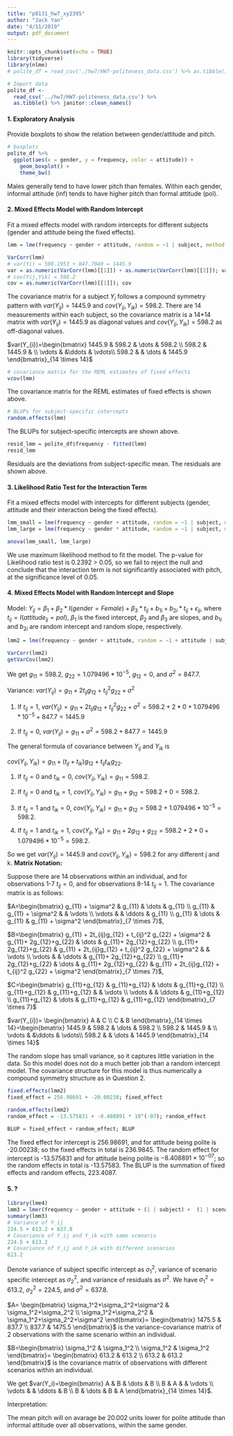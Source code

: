 ```yaml
---
title: "p8131_hw7_xy2395"
author: "Jack Yan"
date: "4/11/2019"
output: pdf_document
---
```


```r
knitr::opts_chunk$set(echo = TRUE)
library(tidyverse)
library(nlme)
# polite_df = read_csv('./hw7/HW7-politeness_data.csv') %>% as.tibble() %>% janitor::clean_names()
```

```r
# Import data
polite_df <- 
  read_csv('../hw7/HW7-politeness_data.csv') %>%
  as.tibble() %>% janitor::clean_names() 
```

#### 1. Exploratory Analysis

Provide boxplots to show the relation between gender/attitude and pitch.
```r
# boxplots 
polite_df %>%
  ggplot(aes(x = gender, y = frequency, color = attitude)) +
    geom_boxplot() +
    theme_bw()
```

Males generally tend to have lower pitch than females. Within each gender, informal attitude (inf) tends to have higher pitch than formal attitude (pol).

#### 2. Mixed Effects Model with Random Intercept

Fit a mixed effects model with random intercepts for different subjects (gender and attitude being the fixed effects).

```r
lmm = lme(frequency ~ gender + attitude, random = ~1 | subject, method = "REML", data = polite_df)

VarCorr(lmm)
# var(Yi) = 598.1953 + 847.7049 = 1445.9
var = as.numeric(VarCorr(lmm)[[1]]) + as.numeric(VarCorr(lmm)[[2]]); var 
# cov(Yij,Yik) = 598.2
cov = as.numeric(VarCorr(lmm)[[1]]); cov 
```

The covariance matrix for a subject $Y_i$ follows a compound symmetry pattern with $var(Y_{ij})=1445.9$ and $cov(Y_{ij},Y_{ik})=598.2$. There are 14 measurements within each subject, so the covariance matrix is a 14*14 matrix with $var(Y_{ij})=1445.9$ as diagonal values and $cov(Y_{ij},Y_{ik})=598.2$ as off-diagonal values.

$var(Y_{i})=\begin{bmatrix} 
    1445.9 &  598.2 & \dots & 598.2 \\
    598.2  & 1445.9 &               \\
    \vdots &        &\ddots & \vdots\\
    598.2  &        & \dots & 1445.9 
 \end{bmatrix}_{14 \times 14}$

```r
# covariance matrix for the REML estimates of fixed effects
vcov(lmm)
```

The covariance matrix for the REML estimates of fixed effects is shown above.

```r
# BLUPs for subject-specific intercepts
random.effects(lmm)
```

The BLUPs for subject-specific intercepts are shown above. 

```r
resid_lmm = polite_df$frequency - fitted(lmm)
resid_lmm
```

Residuals are the deviations from subject-specific mean. The residuals are shown above.


#### 3. Likelihood Ratio Test for the Interaction Term

Fit a mixed effects model with intercepts for different subjects (gender, attitude and their interaction being the fixed effects).

```r
lmm_small = lme(frequency ~ gender + attitude, random = ~1 | subject, method = "ML", data = polite_df)
lmm_large = lme(frequency ~ gender * attitude, random = ~1 | subject, method = "ML", data = polite_df)

anova(lmm_small, lmm_large)
```

We use maximum likelihood method to fit the model. The p-value for Likelihood ratio test is 0.2392 > 0.05, so we fail to reject the null and conclude that the interaction term is not significantly associated with pitch, at the significance level of 0.05.


#### 4. Mixed Effects Model with Random Intercept and Slope

Model: $Y_{ij}=\beta_1 + \beta_2*I(gender=Female)+\beta_3*t_{ij}+b_{1i}+b_{2i}*t_{ij}+ \epsilon_{ij}$, where $t_{ij}=I(attitude_{ij}=pol)$, $\beta_1$ is the fixed intercept, $\beta_2$ and $\beta_3$ are slopes, and $b_{1i}$ and $b_{2i}$ are random intercept and random slope, respectively.

```r
lmm2 = lme(frequency ~ gender + attitude, random = ~1 + attitude | subject, method = "REML", data = polite_df)

VarCorr(lmm2)
getVarCov(lmm2)
```
We get $g_{11}=598.2$, $g_{22}=1.079496*10^{-5}$, $g_{12}=0$, and $\sigma^2=847.7$. 

Variance:
$var(Y_{ij})=g_{11} + 2t_{ij}g_{12} + t_{ij}^2 g_{22} + \sigma^2$

1. If $t_{ij}= 1$, $var(Y_{ij})=g_{11} + 2t_{ij}g_{12} + t_{ij}^2 g_{22} + \sigma^2=598.2+2*0+1.079496*10^{-5}+847.7=1445.9$

2. If $t_{ij}= 0$, $var(Y_{ij})=g_{11} + \sigma^2=598.2+847.7=1445.9$

The general formula of covariance between $Y_{ij}$ and $Y_{ik}$ is

$cov(Y_{ij},Y_{ik})=g_{11}+ (t_{ij} + t_{ik})g_{12} +t_{ij}t_{ik}g_{22}$.

1. If $t_{ij}= 0$ and $t_{ik}=0$, $cov(Y_{ij},Y_{ik})=g_{11}= 598.2$.

2. If $t_{ij}= 0$ and $t_{ik}=1$, $cov(Y_{ij},Y_{ik})=g_{11}+g_{12}=598.2+0=598.2$.

3. If $t_{ij}= 1$ and $t_{ik}=0$, $cov(Y_{ij},Y_{ik})=g_{11}+g_{12}=598.2+1.079496*10^{-5}=598.2$.

4. If $t_{ij}= 1$ and $t_{ik}=1$, $cov(Y_{ij},Y_{ik})=g_{11}+ 2g_{12}+g_{22}=598.2+2*0+1.079496*10^{-5}=598.2$.

So we get $var(Y_{ij})= 1445.9$ and $cov(Y_{ij},Y_{ik})=598.2$ for any different j and k.
**Matrix Notation:**

Suppose there are 14 observations within an individual, and for observations 1-7 $t_{ij}=0$, and for observations 8-14 $t_{ij}=1$. The covariance matrix is as follows:

$A=\begin{bmatrix}
g_{11} + \sigma^2 & g_{11} & \dots & g_{11} \\
g_{11} & g_{11} + \sigma^2 &  & \vdots \\
\vdots &  & \ddots & g_{11} \\
g_{11} & \dots & g_{11} & g_{11} + \sigma^2 
\end{bmatrix}_{7 \times 7}$,

$B=\begin{bmatrix}
g_{11} + 2t_{ij}g_{12} + t_{ij}^2 g_{22} + \sigma^2 & g_{11}+ 2g_{12}+g_{22} & \dots & g_{11}+ 2g_{12}+g_{22} \\
g_{11}+ 2g_{12}+g_{22} & g_{11} + 2t_{ij}g_{12} + t_{ij}^2 g_{22} + \sigma^2 &  & \vdots \\
\vdots &  & \ddots & g_{11}+ 2g_{12}+g_{22} \\
g_{11}+ 2g_{12}+g_{22} & \dots & g_{11}+ 2g_{12}+g_{22} & g_{11} + 2t_{ij}g_{12} + t_{ij}^2 g_{22} + \sigma^2 
\end{bmatrix}_{7 \times 7}$,

$C=\begin{bmatrix}
g_{11}+g_{12} & g_{11}+g_{12} & \dots & g_{11}+g_{12} \\
g_{11}+g_{12} & g_{11}+g_{12} &  & \vdots \\
\vdots &  & \ddots & g_{11}+g_{12} \\
g_{11}+g_{12} & \dots & g_{11}+g_{12} & g_{11}+g_{12} 
\end{bmatrix}_{7 \times 7}$

$var(Y_{i})= \begin{bmatrix}
A & C \\
C & B 
\end{bmatrix}_{14 \times 14}=\begin{bmatrix} 
    1445.9 &  598.2 & \dots & 598.2 \\
    598.2  & 1445.9 &               \\
    \vdots &        &\ddots & \vdots\\
    598.2  &        & \dots & 1445.9 
 \end{bmatrix}_{14 \times 14}$

The random slope has small variance, so it captures little variation in the data. So this model does not do a much better job than a random intercept model. The covariance structure for this model is thus numerically a compound symmetry structure as in Question 2.

```r
fixed.effects(lmm2)
fixed_effect = 256.98691 + -20.00238; fixed_effect

random.effects(lmm2)
random_effect = -13.575831 + -8.408891 * 10^(-07); random_effect

BLUP = fixed_effect + random_effect; BLUP
```
The fixed effect for intercept is 256.98691, and for attitude being polite is -20.00238; so the fixed effects in total is 236.9845. The random effect for intercept is -13.575831 and for attitude being polite is $-8.408891 \times 10^{-07}$; so the random effects in total is -13.57583. The BLUP is the summation of fixed effects and random effects, 223.4087.

#### 5. ?
```r
library(lme4)
lmm3 = lmer(frequency ~ gender + attitude + (1 | subject) +  (1 | scenario), data = polite_df)
summary(lmm3)
# Variance of Y_ij
224.5 + 613.2 + 637.8
# Covariance of Y_ij and Y_ik with same scenario
224.5 + 613.2
# Covariance of Y_ij and Y_ik with different scenarios
613.2
```

Denote variance of subject specific intercept as $\sigma_1^2$, variance of scenario specific intercept as $\sigma_2^2$, and variance of residuals as $\sigma^2$. We have $\sigma_1^2=613.2$, $\sigma_2^2=224.5$, and $\sigma^2=637.8$.

$A=
\begin{bmatrix}
\sigma_1^2+\sigma_2^2+\sigma^2 & \sigma_1^2+\sigma_2^2 \\
\sigma_1^2+\sigma_2^2 & \sigma_1^2+\sigma_2^2+\sigma^2 
\end{bmatrix}=
\begin{bmatrix}
1475.5 & 837.7 \\
837.7 & 1475.5 
\end{bmatrix}$ is the variance-covariance matrix of 2 observations with the same scenario within an individual. 

$B=\begin{bmatrix}
\sigma_1^2 & \sigma_1^2 \\
\sigma_1^2 & \sigma_1^2 
\end{bmatrix}=
\begin{bmatrix}
613.2 & 613.2 \\
613.2 & 613.2 
\end{bmatrix}$ is the covariance matrix of observations with different scenarios within an individual.

We get $var(Y_i)=\begin{bmatrix}
A & B & \dots & B \\
B & A &  & \vdots \\
\vdots &  & \ddots & B \\
B & \dots & B & A
\end{bmatrix}_{14 \times 14}$.

Interpretation:

The mean pitch will on avarage be 20.002 units lower for polite attitude than informal attitude over all observations, within the same gender.




